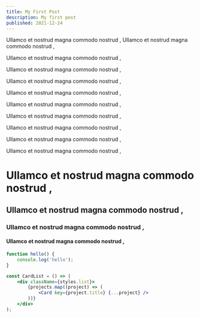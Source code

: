 ```yaml
---
title: My First Post
description: My first post
published: 2021-12-24
---
```


Ullamco et nostrud magna commodo nostrud , Ullamco et nostrud magna commodo nostrud ,

Ullamco et nostrud magna commodo nostrud ,

Ullamco et nostrud magna commodo nostrud ,

Ullamco et nostrud magna commodo nostrud ,

Ullamco et nostrud magna commodo nostrud ,

Ullamco et nostrud magna commodo nostrud ,

Ullamco et nostrud magna commodo nostrud ,

Ullamco et nostrud magna commodo nostrud ,

Ullamco et nostrud magna commodo nostrud ,

Ullamco et nostrud magna commodo nostrud ,

# Ullamco et nostrud magna commodo nostrud ,

## Ullamco et nostrud magna commodo nostrud ,

### Ullamco et nostrud magna commodo nostrud ,

#### Ullamco et nostrud magna commodo nostrud ,

```js
function hello() {
	console.log('hello');
}
```

```jsx
const CardList = () => (
	<div className={styles.list}>
		{projects.map((project) => (
			<Card key={project.title} {...project} />
		))}
	</div>
);
```
